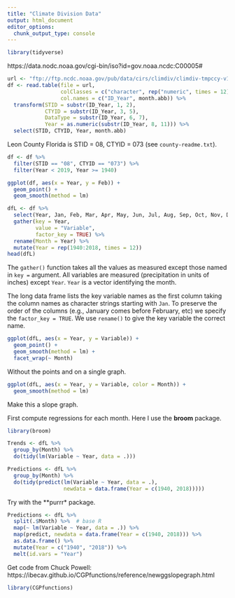 ```yaml
---
title: "Climate Division Data"
output: html_document
editor_options: 
  chunk_output_type: console
---
```


```r
library(tidyverse)
```

https://data.nodc.noaa.gov/cgi-bin/iso?id=gov.noaa.ncdc:C00005#

```r
url <- "ftp://ftp.ncdc.noaa.gov/pub/data/cirs/climdiv/climdiv-tmpccy-v1.0.0-20190805"
df <- read.table(file = url,
                 colClasses = c("character", rep("numeric", times = 12)),
                 col.names = c("ID_Year", month.abb)) %>%
  transform(STID = substr(ID_Year, 1, 2),
            CTYID = substr(ID_Year, 3, 5),
            DataType = substr(ID_Year, 6, 7),
            Year = as.numeric(substr(ID_Year, 8, 11))) %>%
  select(STID, CTYID, Year, month.abb)
```

Leon County Florida is STID = 08, CTYID = 073 (see `county-readme.txt`).
```r
df <- df %>%
  filter(STID == "08", CTYID == "073") %>%
  filter(Year < 2019, Year >= 1940)
```

```r
ggplot(df, aes(x = Year, y = Feb)) +
  geom_point() +
  geom_smooth(method = lm)
```

```r
dfL <- df %>%
  select(Year, Jan, Feb, Mar, Apr, May, Jun, Jul, Aug, Sep, Oct, Nov, Dec) %>%
  gather(key = Year,
         value = "Variable",
         factor_key = TRUE) %>%
  rename(Month = Year) %>%
  mutate(Year = rep(1940:2018, times = 12))
head(dfL)
```

The `gather()` function takes all the values as measured except those named in `key =` argument. All variables are measured (precipitation in units of inches) except `Year`. `Year` is a vector identifying the month.

The long data frame lists the key variable names as the first column taking the column names as character strings starting with `Jan`. To preserve the order of the columns (e.g., January comes before February, etc) we specify the `factor_key = TRUE`. We use `rename()` to give the key variable the correct name.

```r
ggplot(dfL, aes(x = Year, y = Variable)) +
  geom_point() +
  geom_smooth(method = lm) +
  facet_wrap(~ Month)
```

Without the points and on a single graph.
```r
ggplot(dfL, aes(x = Year, y = Variable, color = Month)) +
  geom_smooth(method = lm)
```

Make this a slope graph.

First compute regressions for each month. Here I use the **broom** package.
```r
library(broom)

Trends <- dfL %>%
  group_by(Month) %>%
  do(tidy(lm(Variable ~ Year, data = .)))

Predictions <- dfL %>%
  group_by(Month) %>%
  do(tidy(predict(lm(Variable ~ Year, data = .), 
                  newdata = data.frame(Year = c(1940, 2018)))))
```

Try with the **purrr* package.
```r
Predictions <- dfL %>%
  split(.$Month) %>%  # base R
  map(~ lm(Variable ~ Year, data = .)) %>%
  map(predict, newdata = data.frame(Year = c(1940, 2018))) %>%
  as.data.frame() %>%
  mutate(Year = c("1940", "2018")) %>%
  melt(id.vars = "Year")
```

Get code from Chuck Powell: https://ibecav.github.io/CGPfunctions/reference/newggslopegraph.html
```r
library(CGPfunctions)
```
     
